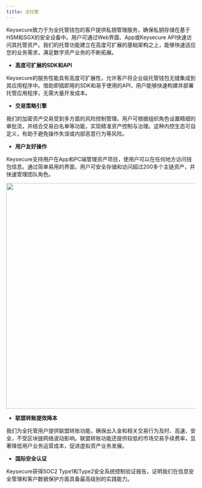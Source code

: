 ```yaml
---
title: 全托管
---
```


Keysecure致力于为全托管钱包的客户提供私钥管理服务，确保私钥存储在基于HSM和SGX的安全设备中。用户可通过Web界面、App或Keysecure API快速访问其托管资产。我们的托管功能建立在高度可扩展的基础架构之上，能够快速适应您的业务需求，满足数字资产业务的不断拓展。

* **高度可扩展的SDK和API**

Keysecure的服务性能具有高度可扩展性，允许客户将企业级托管钱包无缝集成到其应用程序中。借助即插即用的SDK和易于使用的API，用户能够快速构建并部署托管应用程序，无需大量开发成本。

* **交易策略引擎**

我们的加密资产交易受到多方面的风险控制管理。用户可根据组织角色设置精细的审批流，并结合交易白名单等功能，实现精准资产控制与治理。这种内控生态可自定义，有助于避免操作失误或内部恶意行为等风险。


* **用户友好操作**

Keysecure支持用户在App和PC端管理资产项目，使用户可以在任何地方访问钱包信息。通过简单易用的界面，用户可安全存储和访问超过200多个主链资产，并快速管理团队角色。

<div className="w-full flex items-center justify-center">
    <img src="/images/introduction/joint1.png" width="600"/>
</div>

* **联盟转账提效降本**

我们为全托管用户提供联盟转账功能，确保出入金和相关交易行为及时、高速、安全，不受区块链网络波动影响。联盟转账功能还提供较低的市场交易手续费率，显著降低用户业务运营成本，促进虚拟资产业务发展。

* **国际安全认证**

Keysecure获得SOC2 Type1和Type2安全系统控制验证报告，证明我们在信息安全管理和客户数据保护方面具备最高级别的实践能力。
